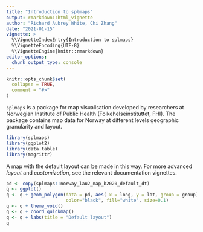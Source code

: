 ```yaml
---
title: "Introduction to splmaps"
output: rmarkdown::html_vignette
author: "Richard Aubrey White, Chi Zhang"
date: "2021-01-15"
vignette: >
  %\VignetteIndexEntry{Introduction to splmaps}
  %\VignetteEncoding{UTF-8}
  %\VignetteEngine{knitr::rmarkdown}
editor_options: 
  chunk_output_type: console
---
```


```r
knitr::opts_chunk$set(
  collapse = TRUE,
  comment = "#>"
)
```


`splmaps` is a package for map visualisation developed by researchers at Norwegian Institute of Public Health (Folkehelseinstituttet, FHI). The package contains map data for Norway at different levels geographic granularity and layout. 



```r
library(splmaps)
library(ggplot2)
library(data.table)
library(magrittr)
```


A map with the default layout can be made in this way. For more advanced *layout* and *customization*, see the relevant documentation vignettes. 


```r
pd <- copy(splmaps::norway_lau2_map_b2020_default_dt)
q <- ggplot()
q <- q + geom_polygon(data = pd, aes( x = long, y = lat, group = group), 
                      color="black", fill="white", size=0.1)
q <- q + theme_void()
q <- q + coord_quickmap()
q <- q + labs(title = "Default layout")
q
```









